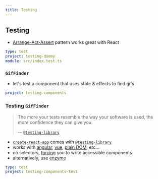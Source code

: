 ```yaml
---
title: Testing
---
```


## Testing

- [Arrange-Act-Assert][aaa] pattern works great with React

[aaa]: https://duckduckgo.com/?q=arrange+act+assert

```yaml {example}
type: test
project: testing-dummy
module: src/index.test.ts
```

### `GifFinder`

- let's test a component that uses state & effects to find gifs

```yaml {example}
project: testing-components
```

### Testing `GifFinder`

> The more your tests resemble the way your software is used,
> the more confidence they can give you.
>
> -- [`@testing-library`]

- [`create-react-app`] comes with [`@testing-library`]
- works with [angular], [vue], [plain DOM][dom], etc...
- no selectors, [forcing] you to write accessible components
- alternatively, use [enzyme]

[`create-react-app`]: https://create-react-app.dev/
[`@testing-library`]: https://testing-library.com/
[angular]: https://testing-library.com/docs/angular-testing-library/intro
[vue]: https://testing-library.com/docs/vue-testing-library/intro
[dom]: https://testing-library.com/docs/dom-testing-library/intro
[forcing]: https://coderefinery.nz/2020/10/21/forcing-functions-in-software-development/
[enzyme]: https://github.com/enzymejs/enzyme

```yaml {example}
type: test
project: testing-components-test
```
